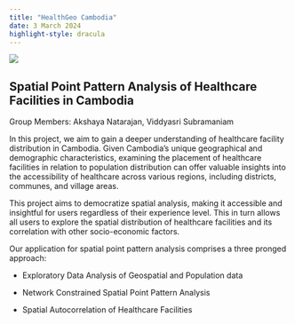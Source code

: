 ```yaml
---
title: "HealthGeo Cambodia"
date: 3 March 2024
highlight-style: dracula
---
```


![](images/clipboard-1769154861.png)

## Spatial Point Pattern Analysis of Healthcare Facilities in Cambodia

Group Members: Akshaya Natarajan, Viddyasri Subramaniam

In this project, we aim to gain a deeper understanding of healthcare facility distribution in Cambodia. Given Cambodia's unique geographical and demographic characteristics, examining the placement of healthcare facilities in relation to population distribution can offer valuable insights into the accessibility of healthcare across various regions, including districts, communes, and village areas. 

This project aims to democratize spatial analysis, making it accessible and insightful for users regardless of their experience level. This in turn allows all users to explore the spatial distribution of healthcare facilities and its correlation with other socio-economic factors.

Our application for spatial point pattern analysis comprises a three pronged approach:

-   Exploratory Data Analysis of Geospatial and Population data

-   Network Constrained Spatial Point Pattern Analysis

-   Spatial Autocorrelation of Healthcare Facilities
